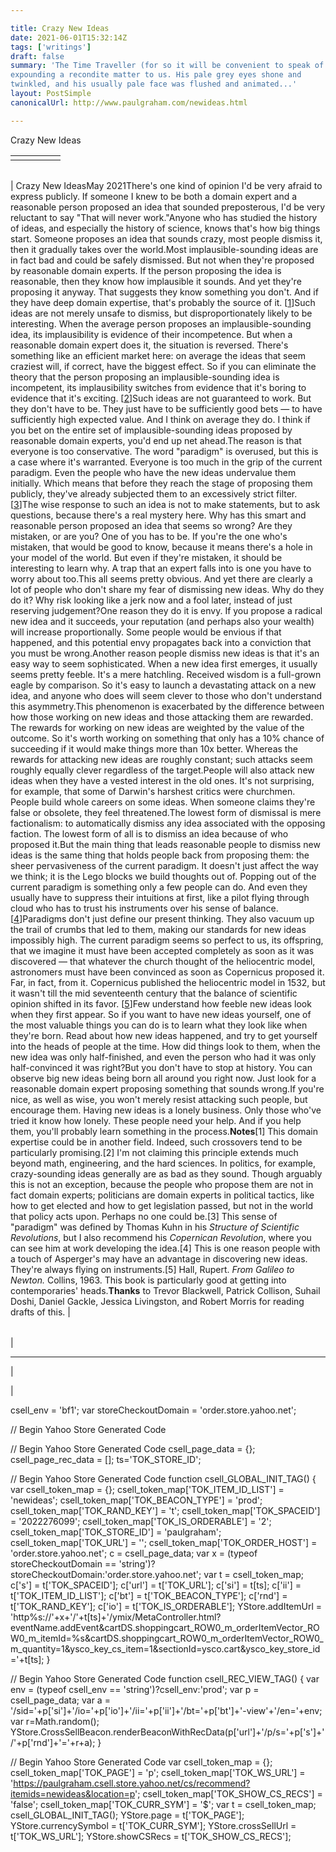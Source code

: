 ```yaml
---

title: Crazy New Ideas
date: 2021-06-01T15:32:14Z
tags: ['writings']
draft: false
summary: 'The Time Traveller (for so it will be convenient to speak of him) was
expounding a recondite matter to us. His pale grey eyes shone and
twinkled, and his usually pale face was flushed and animated...'
layout: PostSimple
canonicalUrl: http://www.paulgraham.com/newideas.html

---
```


 <!-- 
 (new Image).src="https://store.yahoo.net/cgi-bin/refsd?e=http://www.paulgraham.com/newideas.html&h=www.paulgraham.com&v=1.0&dr=" + escape(document.referrer); 
 -->

Crazy New Ideas

|     |     |     |     |     |
| --- | --- | --- | --- | --- |
|     |     |

|     |
| --- |

| Crazy New IdeasMay 2021There's one kind of opinion I'd be very afraid to express publicly.
If someone I knew to be both a domain expert and a reasonable person
proposed an idea that sounded preposterous, I'd be very reluctant
to say "That will never work."Anyone who has studied the history of ideas, and especially the
history of science, knows that's how big things start. Someone
proposes an idea that sounds crazy, most people dismiss it, then
it gradually takes over the world.Most implausible-sounding ideas are in fact bad and could be safely
dismissed. But not when they're proposed by reasonable domain
experts. If the person proposing the idea is reasonable, then they
know how implausible it sounds. And yet they're proposing it anyway.
That suggests they know something you don't. And if they have deep
domain expertise, that's probably the source of it.
[[1](#f1n)]Such ideas are not merely unsafe to dismiss, but disproportionately
likely to be interesting. When the average person proposes an
implausible-sounding idea, its implausibility is evidence of their
incompetence. But when a reasonable domain expert does it, the
situation is reversed. There's something like an efficient market
here: on average the ideas that seem craziest will, if correct,
have the biggest effect. So if you can eliminate the theory that
the person proposing an implausible-sounding idea is incompetent,
its implausibility switches from evidence that it's boring to
evidence that it's exciting.
[[2](#f2n)]Such ideas are not guaranteed to work. But they don't have to be.
They just have to be sufficiently good bets — to have sufficiently
high expected value. And I think on average they do. I think if you
bet on the entire set of implausible-sounding ideas proposed by
reasonable domain experts, you'd end up net ahead.The reason is that everyone is too conservative. The word "paradigm"
is overused, but this is a case where it's warranted. Everyone is
too much in the grip of the current paradigm. Even the people who
have the new ideas undervalue them initially. Which means that
before they reach the stage of proposing them publicly, they've
already subjected them to an excessively strict filter.
[[3](#f3n)]The wise response to such an idea is not to make statements, but
to ask questions, because there's a real mystery here. Why has this
smart and reasonable person proposed an idea that seems so wrong?
Are they mistaken, or are you? One of you has to be. If you're the
one who's mistaken, that would be good to know, because it means
there's a hole in your model of the world. But even if they're
mistaken, it should be interesting to learn why. A trap that an
expert falls into is one you have to worry about too.This all seems pretty obvious. And yet there are clearly a lot of
people who don't share my fear of dismissing new ideas. Why do they
do it? Why risk looking like a jerk now and a fool later, instead
of just reserving judgement?One reason they do it is envy. If you propose a radical new idea
and it succeeds, your reputation (and perhaps also your wealth)
will increase proportionally. Some people would be envious if that
happened, and this potential envy propagates back into a conviction
that you must be wrong.Another reason people dismiss new ideas is that it's an easy way
to seem sophisticated. When a new idea first emerges, it usually
seems pretty feeble. It's a mere hatchling. Received wisdom is a
full-grown eagle by comparison. So it's easy to launch a devastating
attack on a new idea, and anyone who does will seem clever to those
who don't understand this asymmetry.This phenomenon is exacerbated by the difference between how those
working on new ideas and those attacking them are rewarded. The
rewards for working on new ideas are weighted by the value of the
outcome. So it's worth working on something that only has a 10%
chance of succeeding if it would make things more than 10x better.
Whereas the rewards for attacking new ideas are roughly constant;
such attacks seem roughly equally clever regardless of the target.People will also attack new ideas when they have a vested interest
in the old ones. It's not surprising, for example, that some of
Darwin's harshest critics were churchmen. People build whole careers
on some ideas. When someone claims they're false or obsolete, they
feel threatened.The lowest form of dismissal is mere factionalism: to automatically
dismiss any idea associated with the opposing faction. The lowest
form of all is to dismiss an idea because of who proposed it.But the main thing that leads reasonable people to dismiss new ideas
is the same thing that holds people back from proposing them: the
sheer pervasiveness of the current paradigm. It doesn't just affect
the way we think; it is the Lego blocks we build thoughts out of.
Popping out of the current paradigm is something only a few people
can do. And even they usually have to suppress their intuitions at
first, like a pilot flying through cloud who has to trust his
instruments over his sense of balance.
[[4](#f4n)]Paradigms don't just define our present thinking. They also vacuum
up the trail of crumbs that led to them, making our standards for
new ideas impossibly high. The current paradigm seems so perfect
to us, its offspring, that we imagine it must have been accepted
completely as soon as it was discovered — that whatever the church thought
of the heliocentric model, astronomers must have been convinced as
soon as Copernicus proposed it. Far, in fact, from it. Copernicus
published the heliocentric model in 1532, but it wasn't till the
mid seventeenth century that the balance of scientific opinion
shifted in its favor.
[[5](#f5n)]Few understand how feeble new ideas look when they first appear.
So if you want to have new ideas yourself, one of the most valuable
things you can do is to learn what they look like when they're born.
Read about how new ideas happened, and try to get yourself into the
heads of people at the time. How did things look to them, when the
new idea was only half-finished, and even the person who had it was
only half-convinced it was right?But you don't have to stop at history. You can observe big new ideas
being born all around you right now. Just look for a reasonable
domain expert proposing something that sounds wrong.If you're nice, as well as wise, you won't merely resist attacking
such people, but encourage them. Having new ideas is a lonely
business. Only those who've tried it know how lonely. These people
need your help. And if you help them, you'll probably learn something
in the process.**Notes**[1]
This domain expertise could be in another field. Indeed,
such crossovers tend to be particularly promising.[2]
I'm not claiming this principle extends much beyond math,
engineering, and the hard sciences. In politics, for example,
crazy-sounding ideas generally are as bad as they sound. Though
arguably this is not an exception, because the people who propose
them are not in fact domain experts; politicians are domain experts
in political tactics, like how to get elected and how to get
legislation passed, but not in the world that policy acts upon.
Perhaps no one could be.[3]
This sense of "paradigm" was defined by Thomas Kuhn in his
_Structure of Scientific Revolutions_, but I also recommend his
_Copernican Revolution_, where you can see him at work developing the
idea.[4]
This is one reason people with a touch of Asperger's may have
an advantage in discovering new ideas. They're always flying on
instruments.[5]
Hall, Rupert. _From Galileo to Newton._ Collins, 1963. This
book is particularly good at getting into contemporaries' heads.**Thanks** to Trevor Blackwell, Patrick Collison, Suhail Doshi, Daniel
Gackle, Jessica Livingston, and Robert Morris for reading drafts of this. |

|     |
| --- |

|

---

|

|

csell_env = 'bf1';
var storeCheckoutDomain = 'order.store.yahoo.net';

// Begin Yahoo Store Generated Code

// Begin Yahoo Store Generated Code
csell_page_data = {}; csell_page_rec_data = []; ts='TOK_STORE_ID';

// Begin Yahoo Store Generated Code
function csell_GLOBAL_INIT_TAG() { var csell_token_map = {}; csell_token_map['TOK\_ITEM\_ID\_LIST'] = 'newideas'; csell_token_map['TOK\_BEACON\_TYPE'] = 'prod'; csell_token_map['TOK\_RAND\_KEY'] = 't'; csell_token_map['TOK\_SPACEID'] = '2022276099'; csell_token_map['TOK\_IS\_ORDERABLE'] = '2'; csell_token_map['TOK\_STORE\_ID'] = 'paulgraham'; csell_token_map['TOK\_URL'] = ''; csell_token_map['TOK\_ORDER\_HOST'] = 'order.store.yahoo.net'; c = csell_page_data; var x = (typeof storeCheckoutDomain == 'string')?storeCheckoutDomain:'order.store.yahoo.net'; var t = csell_token_map; c['s'] = t['TOK\_SPACEID']; c['url'] = t['TOK\_URL']; c['si'] = t[ts]; c['ii'] = t['TOK\_ITEM\_ID\_LIST']; c['bt'] = t['TOK\_BEACON\_TYPE']; c['rnd'] = t['TOK\_RAND\_KEY']; c['io'] = t['TOK\_IS\_ORDERABLE']; YStore.addItemUrl = 'http%s://'+x+'/'+t[ts]+'/ymix/MetaController.html?eventName.addEvent&cartDS.shoppingcart_ROW0_m_orderItemVector_ROW0_m_itemId=%s&cartDS.shoppingcart_ROW0_m_orderItemVector_ROW0_m_quantity=1&ysco_key_cs_item=1&sectionId=ysco.cart&ysco_key_store_id='+t[ts]; }

// Begin Yahoo Store Generated Code
function csell_REC_VIEW_TAG() { var env = (typeof csell_env == 'string')?csell_env:'prod'; var p = csell_page_data; var a = '/sid='+p['si']+'/io='+p['io']+'/ii='+p['ii']+'/bt='+p['bt']+'-view'+'/en='+env; var r=Math.random(); YStore.CrossSellBeacon.renderBeaconWithRecData(p['url']+'/p/s='+p['s']+'/'+p['rnd']+'='+r+a); }

// Begin Yahoo Store Generated Code
var csell_token_map = {}; csell_token_map['TOK\_PAGE'] = 'p'; csell_token_map['TOK\_WS\_URL'] = 'https://paulgraham.csell.store.yahoo.net/cs/recommend?itemids=newideas&location=p'; csell_token_map['TOK\_SHOW\_CS\_RECS'] = 'false'; csell_token_map['TOK\_CURR\_SYM'] = '$'; var t = csell_token_map; csell_GLOBAL_INIT_TAG(); YStore.page = t['TOK\_PAGE']; YStore.currencySymbol = t['TOK\_CURR\_SYM']; YStore.crossSellUrl = t['TOK\_WS\_URL']; YStore.showCSRecs = t['TOK\_SHOW\_CS\_RECS'];
